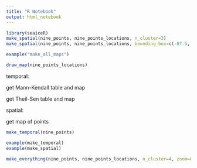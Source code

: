 ```yaml
---
title: "R Notebook"
output: html_notebook
---
```


```r
library(seaiceR)
make_spatial(nine_points, nine_points_locations, n_cluster=3)
make_spatial(nine_points, nine_points_locations, bounding_box=c(-87.5, 71, -82.5, 74), zoom=6, scaling=1, n_cluster=4)
```

```r
example("make_all_maps")
```


```r
draw_map(nine_points_locations)
```

temporal:

get Mann-Kendall table and map

get Theil-Sen table and map

spatial:

get map of points


```r
make_temporal(nine_points)
```

```r
example(make_temporal)
example(make_spatial)
```

```r
make_everything(nine_points, nine_points_locations, n_cluster=4, zoom=8)
```

